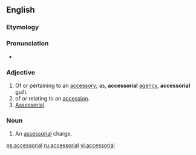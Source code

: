==English==

===Etymology===
{{suffix|accessory|al}}

===Pronunciation===
* {{a|US}} {{IPA|/æk.sə.ˈsoɹ.i.əl/}}

===Adjective===
{{head|en|adjective}}

# Of or pertaining to an [[accessory]]; as, '''accessorial''' [[agency]], '''accessorial''' guilt.
# of or relating to an [[accession]].
# [[assessorial|Assessorial]].

===Noun===
{{en-noun}}

# {{context|[[logistics]]}} An [[assessorial]] charge.

[[ps:accessorial]]
[[ru:accessorial]]
[[vi:accessorial]]